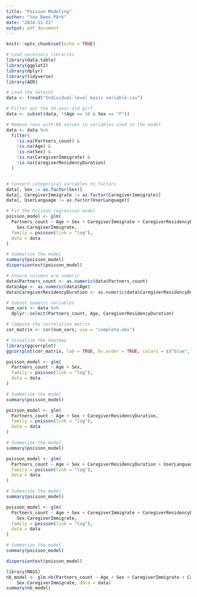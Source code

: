 ```yaml
---
title: "Poisson Modeling"
author: "You Been PArk"
date: "2024-11-22"
output: pdf_document
---
```


```r
knitr::opts_chunk$set(echo = TRUE)
```

```r
# Load necessary libraries
library(data.table)
library(ggplot2)
library(dplyr)
library(tidyverse)
library(AER)

# Load the dataset
data <- fread("Individual-level basic variable.csv")

# Filter out the 16-year-old girl
data <- subset(data, !(Age == 16 & Sex == "F"))

# Remove rows with NA values in variables used in the model
data <- data %>%
  filter(
    !is.na(Partners_count) &
    !is.na(Age) &
    !is.na(Sex) &
    !is.na(CaregiverImmigrate) &
    !is.na(CaregiverResidencyDuration)
  )


# Convert categorical variables to factors
data[, Sex := as.factor(Sex)]
data[, CaregiverImmigrate := as.factor(CaregiverImmigrate)]
data[, UserLanguage := as.factor(UserLanguage)]
```

```r
# Fit the Poisson regression model
poisson_model <- glm(
  Partners_count ~ Age + Sex + CaregiverImmigrate + CaregiverResidencyDuration + UserLanguage +
    Sex:CaregiverImmigrate,
  family = poisson(link = "log"),
  data = data
)

# Summarize the model
summary(poisson_model)
dispersiontest(poisson_model)

# Ensure columns are numeric
data$Partners_count <- as.numeric(data$Partners_count)
data$Age <- as.numeric(data$Age)
data$CaregiverResidencyDuration <- as.numeric(data$CaregiverResidencyDuration)

# Subset numeric variables
num_vars <- data %>%
  dplyr::select(Partners_count, Age, CaregiverResidencyDuration)

# Compute the correlation matrix
cor_matrix <- cor(num_vars, use = "complete.obs")

# Visualize the heatmap
library(ggcorrplot)
ggcorrplot(cor_matrix, lab = TRUE, hc.order = TRUE, colors = c("blue", "white", "red"))
```

```r
poisson_model <- glm(
  Partners_count ~ Age + Sex,
  family = poisson(link = "log"),
  data = data
)

# Summarize the model
summary(poisson_model)

```

```r
poisson_model <- glm(
  Partners_count ~ Age + Sex + CaregiverResidencyDuration,
  family = poisson(link = "log"),
  data = data
)

# Summarize the model
summary(poisson_model)


```

```r
poisson_model <- glm(
  Partners_count ~ Age + Sex + CaregiverResidencyDuration + UserLanguage,
  family = poisson(link = "log"),
  data = data
)

# Summarize the model
summary(poisson_model)

```

```r
poisson_model <- glm(
  Partners_count ~ Age + Sex + CaregiverImmigrate + CaregiverResidencyDuration +
    Sex:CaregiverImmigrate,
  family = poisson(link = "log"),
  data = data
)

# Summarize the model
summary(poisson_model)

dispersiontest(poisson_model)
```

```r
library(MASS)
nb_model <- glm.nb(Partners_count ~ Age + Sex + CaregiverImmigrate + CaregiverResidencyDuration +
    Sex:CaregiverImmigrate, data = data)
summary(nb_model)

```